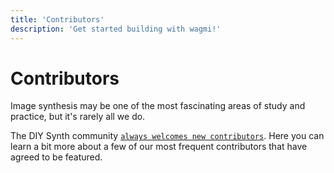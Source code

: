 ```yaml
---
title: 'Contributors'
description: 'Get started building with wagmi!'
---
```


# Contributors

Image synthesis may be one of the most fascinating areas of study and practice, but it's rarely all we do.

The DIY Synth community [`always welcomes new contributors`]("/docs/contribute"). Here you can learn a bit more about a few of our most frequent contributors that have agreed to be featured.